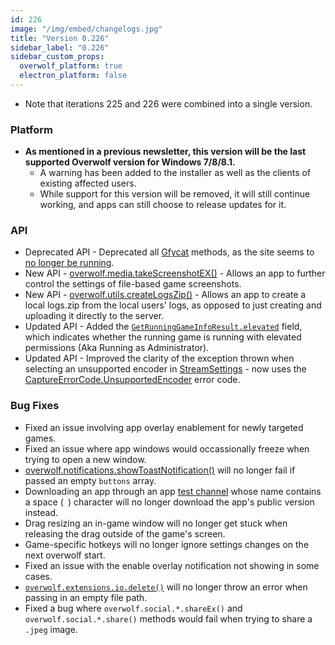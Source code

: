 ```yaml
---
id: 226
image: "/img/embed/changelogs.jpg"
title: "Version 0.226"
sidebar_label: "0.226"
sidebar_custom_props:
  overwolf_platform: true
  electron_platform: false
---
```


* Note that iterations 225 and 226 were combined into a single version.

### Platform

- **As mentioned in a previous newsletter, this version will be the last supported Overwolf version for Windows 7/8/8.1.**
    - A warning has been added to the installer as well as the clients of existing affected users.
    - While support for this version will be removed, it will still continue working, and apps can still choose to release updates for it.


### API

- Deprecated API - Deprecated all [Gfycat](/api/deprecated/gfycat) methods, as the site seems to [no longer be running](https://forums.tms.sx/threads/gfycat-is-dead.44691/).
- New API - [overwolf.media.takeScreenshotEX()](/api/media#takescreenshotextargetpath-options-callback) - Allows an app to further control the settings of file-based game screenshots.	
- New API - [overwolf.utils.createLogsZip()](/api/utils#createlogszipcallback) - Allows an app to create a local logs.zip from the local users' logs, as opposed to just creating and uploading it directly to the server.
- Updated API - Added the [`GetRunningGameInfoResult.elevated`](/api/games#getrunninggameinforesult-object) field, which indicates whether the running game is running with elevated permissions (Aka Running as Administrator).
- Updated API - Improved the clarity of the exception thrown when selecting an unsupported encoder in [StreamSettings](/api/streaming#streamsettings-object) - now uses the [CaptureErrorCode.UnsupportedEncoder](/api/streaming#captureerrorcode-enum) error code.


### Bug Fixes

- Fixed an issue involving app overlay enablement for newly targeted games.
- Fixed an issue where app windows would occassionally freeze when trying to open a new window.
- [overwolf.notifications.showToastNotification()](/api/notifications#showtoastnotificationargs-callback) will no longer fail if passed an empty `buttons` array.
- Downloading an app through an app [test channel](/tools/developers-console/all-applications/release-management/testing) whose name contains a space (` `) character will no longer download the app's public version instead.
- Drag resizing an in-game window will no longer get stuck when releasing the drag outside of the game's screen.
- Game-specific hotkeys will no longer ignore settings changes on the next overwolf start.
- Fixed an issue with the enable overlay notification not showing in some cases.
- [`overwolf.extensions.io.delete()`](/api/extensions/io#deletespace-path-callback) will no longer throw an error when passing in an empty file path.
- Fixed a bug where `overwolf.social.*.shareEx()` and `overwolf.social.*.share()` methods would fail when trying to share a `.jpeg` image.
